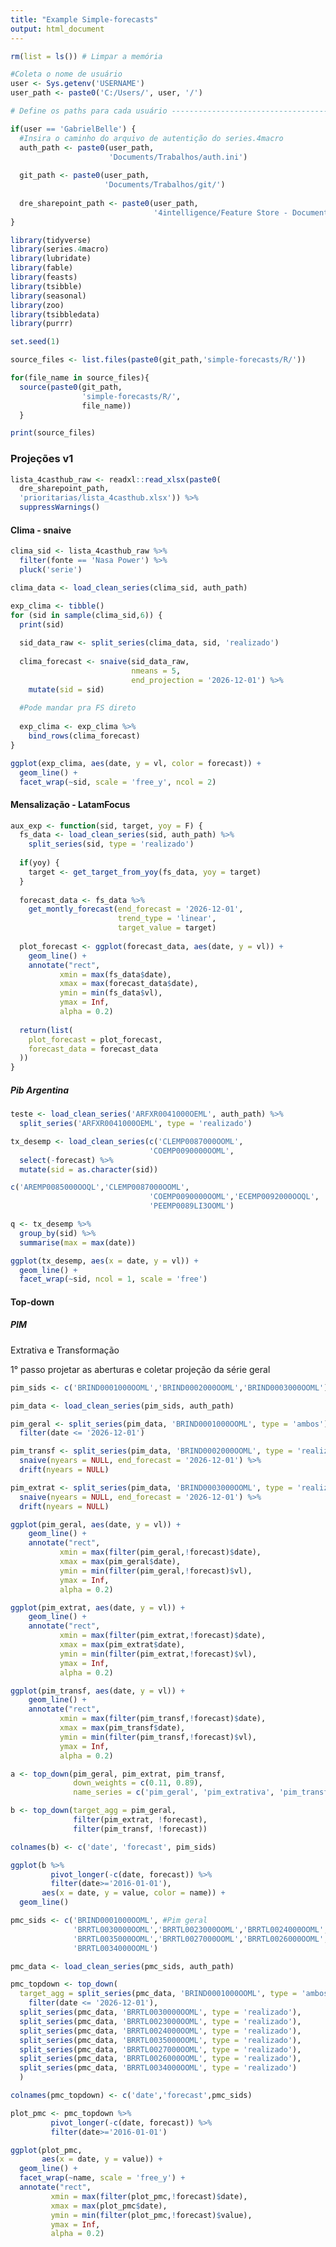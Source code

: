 ```yaml
---
title: "Example Simple-forecasts"
output: html_document
---
```


```r
rm(list = ls()) # Limpar a memória 

#Coleta o nome de usuário
user <- Sys.getenv('USERNAME')
user_path <- paste0('C:/Users/', user, '/')

# Define os paths para cada usuário ---------------------------------------

if(user == 'GabrielBelle') {
  #Insira o caminho do arquivo de autentição do series.4macro 
  auth_path <- paste0(user_path, 
                      'Documents/Trabalhos/auth.ini')
  
  git_path <- paste0(user_path,
                     'Documents/Trabalhos/git/')
  
  dre_sharepoint_path <- paste0(user_path,
                                '4intelligence/Feature Store - Documentos/DRE/')
}

library(tidyverse)
library(series.4macro)
library(lubridate)
library(fable)
library(feasts)
library(tsibble)
library(seasonal)
library(zoo)
library(tsibbledata)
library(purrr)

set.seed(1)
```

```r
source_files <- list.files(paste0(git_path,'simple-forecasts/R/'))

for(file_name in source_files){
  source(paste0(git_path,
                'simple-forecasts/R/',
                file_name))
  }

print(source_files)
```

### Projeções v1

```r
lista_4casthub_raw <- readxl::read_xlsx(paste0(
  dre_sharepoint_path,
  'prioritarias/lista_4casthub.xlsx')) %>% 
  suppressWarnings()
```
#### Clima - snaive

```r
clima_sid <- lista_4casthub_raw %>% 
  filter(fonte == 'Nasa Power') %>% 
  pluck('serie')
```

```r
clima_data <- load_clean_series(clima_sid, auth_path)
```

```r
exp_clima <- tibble()
for (sid in sample(clima_sid,6)) {
  print(sid)
  
  sid_data_raw <- split_series(clima_data, sid, 'realizado')
  
  clima_forecast <- snaive(sid_data_raw,
                           nmeans = 5,
                           end_projection = '2026-12-01') %>% 
    mutate(sid = sid)
  
  #Pode mandar pra FS direto
  
  exp_clima <- exp_clima %>% 
    bind_rows(clima_forecast)
}
```

```r
ggplot(exp_clima, aes(date, y = vl, color = forecast)) +
  geom_line() +
  facet_wrap(~sid, scale = 'free_y', ncol = 2)
```


#### Mensalização - LatamFocus

```r
aux_exp <- function(sid, target, yoy = F) {
  fs_data <- load_clean_series(sid, auth_path) %>% 
    split_series(sid, type = 'realizado')
  
  if(yoy) {
    target <- get_target_from_yoy(fs_data, yoy = target)
  } 
  
  forecast_data <- fs_data %>% 
    get_montly_forecast(end_forecast = '2026-12-01',
                        trend_type = 'linear',
                        target_value = target)
  
  plot_forecast <- ggplot(forecast_data, aes(date, y = vl)) +
    geom_line() +
    annotate("rect",
           xmin = max(fs_data$date),
           xmax = max(forecast_data$date),
           ymin = min(fs_data$vl),
           ymax = Inf,
           alpha = 0.2)
  
  return(list(
    plot_forecast = plot_forecast,
    forecast_data = forecast_data
  ))
}
```


##### Pib Argentina
```r
teste <- load_clean_series('ARFXR0041000OEML', auth_path) %>% 
  split_series('ARFXR0041000OEML', type = 'realizado')

```

```r
tx_desemp <- load_clean_series(c('CLEMP0087000OOML',
                               'COEMP0090000OOML',                             'PEEMP0089LI3OOML'), auth_path) %>% 
  select(-forecast) %>% 
  mutate(sid = as.character(sid))

c('AREMP0085000OOQL','CLEMP0087000OOML',
                               'COEMP0090000OOML','ECEMP0092000OOQL',
                               'PEEMP0089LI3OOML')

q <- tx_desemp %>% 
  group_by(sid) %>% 
  summarise(max = max(date))
```

```r
ggplot(tx_desemp, aes(x = date, y = vl)) +
  geom_line() +
  facet_wrap(~sid, ncol = 1, scale = 'free')
```

#### Top-down 

##### PIM
Extrativa e Transformação

1° passo projetar as aberturas e coletar projeção da série geral
```r
pim_sids <- c('BRIND0001000OOML','BRIND0002000OOML','BRIND0003000OOML')

pim_data <- load_clean_series(pim_sids, auth_path)

pim_geral <- split_series(pim_data, 'BRIND0001000OOML', type = 'ambos') %>% 
  filter(date <= '2026-12-01')

pim_transf <- split_series(pim_data, 'BRIND0002000OOML', type = 'realizado') %>% 
  snaive(nyears = NULL, end_forecast = '2026-12-01') %>% 
  drift(nyears = NULL)

pim_extrat <- split_series(pim_data, 'BRIND0003000OOML', type = 'realizado') %>% 
  snaive(nyears = NULL, end_forecast = '2026-12-01') %>% 
  drift(nyears = NULL)
```

```r
ggplot(pim_geral, aes(date, y = vl)) +
    geom_line() +
    annotate("rect",
           xmin = max(filter(pim_geral,!forecast)$date),
           xmax = max(pim_geral$date),
           ymin = min(filter(pim_geral,!forecast)$vl),
           ymax = Inf,
           alpha = 0.2)
```

```r
ggplot(pim_extrat, aes(date, y = vl)) +
    geom_line() +
    annotate("rect",
           xmin = max(filter(pim_extrat,!forecast)$date),
           xmax = max(pim_extrat$date),
           ymin = min(filter(pim_extrat,!forecast)$vl),
           ymax = Inf,
           alpha = 0.2)
```

```r
ggplot(pim_transf, aes(date, y = vl)) +
    geom_line() +
    annotate("rect",
           xmin = max(filter(pim_transf,!forecast)$date),
           xmax = max(pim_transf$date),
           ymin = min(filter(pim_transf,!forecast)$vl),
           ymax = Inf,
           alpha = 0.2)
```


```r
a <- top_down(pim_geral, pim_extrat, pim_transf,
              down_weights = c(0.11, 0.89),
              name_series = c('pim_geral', 'pim_extrativa', 'pim_transformacao'))
```


```r
b <- top_down(target_agg = pim_geral,
              filter(pim_extrat, !forecast),
              filter(pim_transf, !forecast))

colnames(b) <- c('date', 'forecast', pim_sids)
```


```r
ggplot(b %>% 
         pivot_longer(-c(date, forecast)) %>% 
         filter(date>='2016-01-01'),
       aes(x = date, y = value, color = name)) +
  geom_line()
```

```r
pmc_sids <- c('BRIND0001000OOML', #Pim geral
              'BRRTL0030000OOML','BRRTL0023000OOML','BRRTL0024000OOML',
              'BRRTL0035000OOML','BRRTL0027000OOML','BRRTL0026000OOML',
              'BRRTL0034000OOML')

pmc_data <- load_clean_series(pmc_sids, auth_path)

pmc_topdown <- top_down(
  target_agg = split_series(pmc_data, 'BRIND0001000OOML', type = 'ambos') %>% 
    filter(date <= '2026-12-01'),
  split_series(pmc_data, 'BRRTL0030000OOML', type = 'realizado'),
  split_series(pmc_data, 'BRRTL0023000OOML', type = 'realizado'),
  split_series(pmc_data, 'BRRTL0024000OOML', type = 'realizado'),
  split_series(pmc_data, 'BRRTL0035000OOML', type = 'realizado'),
  split_series(pmc_data, 'BRRTL0027000OOML', type = 'realizado'),
  split_series(pmc_data, 'BRRTL0026000OOML', type = 'realizado'),
  split_series(pmc_data, 'BRRTL0034000OOML', type = 'realizado')
  )

colnames(pmc_topdown) <- c('date','forecast',pmc_sids)
```


```r
plot_pmc <- pmc_topdown %>% 
         pivot_longer(-c(date, forecast)) %>% 
         filter(date>='2016-01-01')

ggplot(plot_pmc,
       aes(x = date, y = value)) +
  geom_line() +
  facet_wrap(~name, scale = 'free_y') +
  annotate("rect",
         xmin = max(filter(plot_pmc,!forecast)$date),
         xmax = max(plot_pmc$date),
         ymin = min(filter(plot_pmc,!forecast)$value),
         ymax = Inf,
         alpha = 0.2)
```











